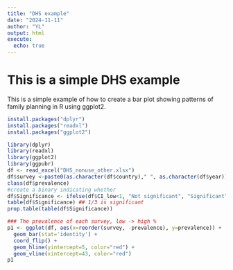```yaml
---
title: "DHS example"
date: "2024-11-11"
author: "YL"
output: html
execute:
  echo: true
---
```


# This is a simple DHS example


This is a simple example of how to create a bar plot showing patterns of family planning in R using ggplot2.


```r
install.packages("dplyr")
install.packages("readxl")
install.packages("ggplot2")

library(dplyr)
library(readxl)
library(ggplot2)
library(ggpubr)
df <- read_excel("DHS_nonuse_other.xlsx")
df$survey <-paste0(as.character(df$country)," ", as.character(df$year))
class(df$prevalence)
#create a binary indicating whether 
df$Significance <- ifelse(df$CI_low<1, "Not significant", "Significant")
table(df$Significance) ## 1/3 is significant 
prop.table(table(df$Significance))

### The prevalence of each survey, low -> high % 
p1 <- ggplot(df, aes(x=reorder(survey, -prevalence), y=prevalence)) +
  geom_bar(stat='identity') +
  coord_flip() +
  geom_hline(yintercept=5, color="red") +
  geom_vline(xintercept=43, color="red") 
p1
```
